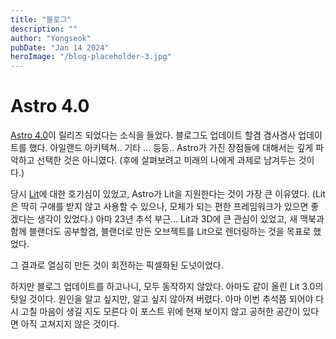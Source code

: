 ```yaml
---
title: "블로그"
description: ""
author: "Yongseok"
pubDate: "Jan 14 2024"
heroImage: "/blog-placeholder-3.jpg"
---
```



<ThumbnailElement client:load />

# Astro 4.0

[Astro 4.0](https://astro.build/blog/astro-4/)이 릴리즈 되었다는 소식을 들었다. 블로그도 업데이트 할겸 겸사겸사 업데이트를 했다.
아일랜드 아키텍쳐.. 기타 ... 등등.. Astro가 가진 장점들에 대해서는 깊게 파악하고 선택한 것은 아니였다. (후에 살펴보려고 미래의 나에게 과제로 남겨두는 것이다.)

당시 [Lit](https://lit.dev/)에 대한 호기심이 있었고, Astro가 Lit을 지원한다는 것이 가장 큰 이유였다. (Lit은 딱히 구애를 받지 않고 사용할 수 있으나, 모체가 되는 편한 프레임워크가 있으면 좋겠다는 생각이 있었다.)
아마 23년 추석 부근... Lit과 3D에 큰 관심이 있었고, 새 맥북과 함께 블랜더도 공부할겸, 블랜더로 만든 오브젝트를 Lit으로 렌더링하는 것을 목표로 했었다. 

그 결과로 열심히 만든 것이 회전하는 픽셀화된 도넛이었다. 

하지만 블로그 업데이트를 하고나니, 모두 동작하지 않았다. 아마도 같이 올린 Lit 3.0의 탓일 것이다. 원인을 알고 싶지만, 알고 싶지 않아져 버렸다. 아마 이번 추석쯤 되어야 다시 고칠 마음이 생길 지도 모른다
이 포스트 위에 현재 보이지 않고 공허한 공간이 있다면 아직 고쳐지지 않은 것이다.